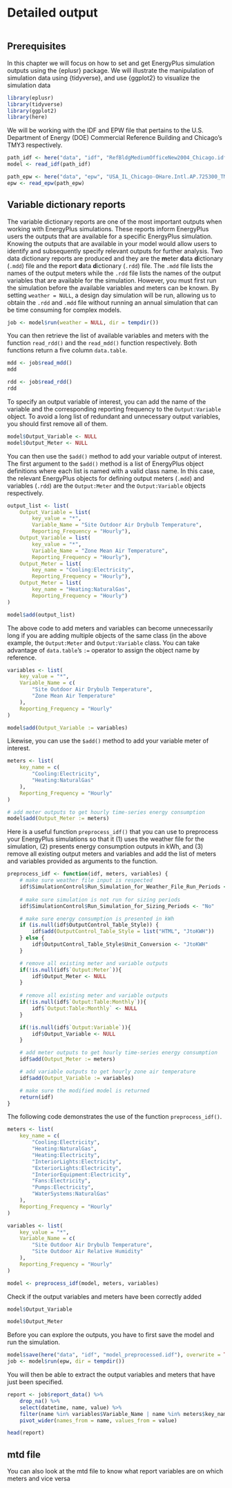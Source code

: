 # Detailed output {#output}

```r
```

## Prerequisites

In this chapter we will focus on how to set and get EnergyPlus simulation outputs using the {eplusr} package. We will illustrate the manipulation of simulation data using {tidyverse}, and use {ggplot2} to visualize the simulation data

```r
library(eplusr)
library(tidyverse)
library(ggplot2)
library(here)
```

We will be working with the IDF and EPW file that pertains to the U.S. Department of Energy (DOE) Commercial Reference Building and Chicago's TMY3 respectively.

```r
path_idf <- here("data", "idf", "RefBldgMediumOfficeNew2004_Chicago.idf")
model <- read_idf(path_idf)

path_epw <- here("data", "epw", "USA_IL_Chicago-OHare.Intl.AP.725300_TMY3.epw")
epw <- read_epw(path_epw)
```


## Variable dictionary reports

The variable dictionary reports are one of the most important outputs when working with EnergyPlus simulations. These reports inform EnergyPlus users the outputs that are available for a specific EnergyPlus simulation. Knowing the outputs that are available in your model would allow users to identify and subsequently specify relevant outputs for further analysis. Two data dictionary reports are produced and they are the **m**eter **d**ata **d**ictionary (`.mdd`) file and the **r**eport **d**ata **d**ictionary (`.rdd`) file. The `.mdd` file lists the names of the output meters while the `.rdd` file lists the names of the output variables that are available for the simulation. However, you must first run the simulation before the available variables and meters can be known. By setting `weather = NULL`, a design day simulation will be run, allowing us to obtain the `.rdd` and `.mdd` file without running an annual simulation that can be time consuming for complex models. 


```r
job <- model$run(weather = NULL, dir = tempdir())
```


You can then retrieve the list of available variables and meters with the function `read_rdd()` and the `read_mdd()` function respectively. Both functions return a five column `data.table`.

```r
mdd <- job$read_mdd()
mdd
```


```r
rdd <- job$read_rdd()
rdd
```

To specify an output variable of interest, you can add the name of the variable and the corresponding reporting frequency to the `Output:Variable` object. To avoid a long list of redundant and unnecessary output variables, you should first remove all of them.

```r
model$Output_Variable <- NULL
model$Output_Meter <- NULL
```

You can then use the `$add()` method to add your variable output of interest. The first argument to the `$add()` method is a list of EnergyPlus object definitions where each list is named with a valid class name. In this case, the relevant EnergyPlus objects for defining output meters (`.mdd`) and variables (`.rdd`) are the `Output:Meter` and the `Output:Variable` objects respectively.

```r
output_list <- list(
    Output_Variable = list(
        key_value = "*",
        Variable_Name = "Site Outdoor Air Drybulb Temperature",
        Reporting_Frequency = "Hourly"),
    Output_Variable = list(
        key_value = "*",
        Variable_Name = "Zone Mean Air Temperature",
        Reporting_Frequency = "Hourly"),
    Output_Meter = list(
        key_name = "Cooling:Electricity",
        Reporting_Frequency = "Hourly"),
    Output_Meter = list(
        key_name = "Heating:NaturalGas",
        Reporting_Frequency = "Hourly")
)

model$add(output_list)
```

The above code to add meters and variables can become unnecessarily long if you are adding multiple objects of the same class (in the above example, the `Output:Meter` and `Output:Variable` class. You can take advantage of `data.table`'s `:=` operator to assign the object name by reference. 

```r
variables <- list(
    key_value = "*",
    Variable_Name = c(
        "Site Outdoor Air Drybulb Temperature",
        "Zone Mean Air Temperature"
    ),
    Reporting_Frequency = "Hourly"
)

model$add(Output_Variable := variables)
```

Likewise, you can use the `$add()` method to add your variable meter of interest. 

```r
meters <- list(
    key_name = c(
        "Cooling:Electricity",
        "Heating:NaturalGas"
    ),
    Reporting_Frequency = "Hourly"
)

# add meter outputs to get hourly time-series energy consumption
model$add(Output_Meter := meters)

```

Here is a useful function `preprocess_idf()` that you can use to preprocess your EnergyPlus simulations so that it (1) uses the weather file for the simulation, (2) presents energy consumption outputs in kWh, and (3) remove all existing output meters and variables and add the list of meters and variables provided as arguments to the function. 

```r
preprocess_idf <- function(idf, meters, variables) {
    # make sure weather file input is respected
    idf$SimulationControl$Run_Simulation_for_Weather_File_Run_Periods <- "Yes"
    
    # make sure simulation is not run for sizing periods
    idf$SimulationControl$Run_Simulation_for_Sizing_Periods <- "No"

    # make sure energy consumption is presented in kWh
    if (is.null(idf$OutputControl_Table_Style)) {
        idf$add(OutputControl_Table_Style = list("HTML", "JtoKWH"))
    } else {
        idf$OutputControl_Table_Style$Unit_Conversion <- "JtoKWH"
    }

    # remove all existing meter and variable outputs
    if(!is.null(idf$`Output:Meter`)){
        idf$Output_Meter <- NULL
    }
    
    # remove all existing meter and variable outputs
    if(!is.null(idf$`Output:Table:Monthly`)){
        idf$`Output:Table:Monthly` <- NULL
    }

    if(!is.null(idf$`Output:Variable`)){
        idf$Output_Variable <- NULL
    }

    # add meter outputs to get hourly time-series energy consumption
    idf$add(Output_Meter := meters)

    # add variable outputs to get hourly zone air temperature
    idf$add(Output_Variable := variables)

    # make sure the modified model is returned
    return(idf)
}
```

The following code demonstrates the use of the function `preprocess_idf()`.

```r
meters <- list(
    key_name = c(
        "Cooling:Electricity",
        "Heating:NaturalGas",
        "Heating:Electricity",
        "InteriorLights:Electricity",
        "ExteriorLights:Electricity",
        "InteriorEquipment:Electricity",
        "Fans:Electricity",
        "Pumps:Electricity",
        "WaterSystems:NaturalGas"
    ),
    Reporting_Frequency = "Hourly"
)

variables <- list(
    key_value = "*",
    Variable_Name = c(
        "Site Outdoor Air Drybulb Temperature",
        "Site Outdoor Air Relative Humidity"
    ),
    Reporting_Frequency = "Hourly"
)

model <- preprocess_idf(model, meters, variables)
```

Check if the output variables and meters have been correctly added

```r
model$Output_Variable
```


```r
model$Output_Meter
```

Before you can explore the outputs, you have to first save the model and run the simulation. 

```r
model$save(here("data", "idf", "model_preprocessed.idf"), overwrite = TRUE)
job <- model$run(epw, dir = tempdir())
```

You will then be able to extract the output variables and meters that have just been specified.

```r
report <- job$report_data() %>%
    drop_na() %>%
    select(datetime, name, value) %>%
    filter(name %in% variables$Variable_Name | name %in% meters$key_name) %>%
    pivot_wider(names_from = name, values_from = value)

head(report)
```


## mtd file

You can also look at the mtd file to know what report variables are on which meters and vice versa